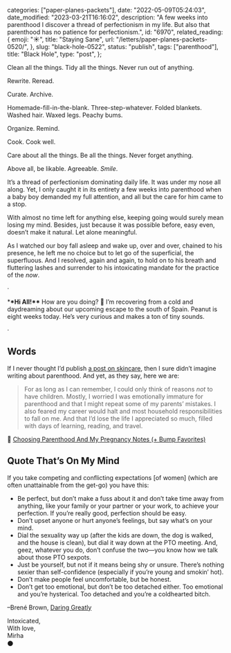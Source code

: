 
  categories: ["paper-planes-packets"],
  date: "2022-05-09T05:24:03",
  date_modified: "2023-03-21T16:16:02",
  description:
    "A few weeks into parenthood I discover a thread of perfectionism in my life. But also that parenthood has no patience for perfectionism.",
  id: "6970",
  related_reading: {
    emoji: "☀️",
    title: "Staying Sane",
    url: "/letters/paper-planes-packets-0520/",
  },
  slug: "black-hole-0522",
  status: "publish",
  tags: ["parenthood"],
  title: "Black Hole",
  type: "post",
};


Clean all the things. Tidy all the things. Never run out of anything.

Rewrite. Reread.

Curate. Archive.

Homemade-fill-in-the-blank. Three-step-whatever. Folded blankets. Washed hair. Waxed legs. Peachy bums.

Organize. Remind.

Cook. Cook well.

Care about all the things. Be all the things. Never forget anything.

Above all, be likable. Agreeable. *Smile*.

It’s a thread of perfectionism dominating daily life. It was under my nose all along. Yet, I only caught it in its entirety a few weeks into parenthood when a baby boy demanded my full attention, and all but the care for him came to a stop.

With almost no time left for anything else, keeping going would surely mean losing my mind. Besides, just because it was possible before, easy even, doesn’t make it natural. Let alone meaningful.

As I watched our boy fall asleep and wake up, over and over, chained to his presence, he left me no choice but to let go of the superficial, the superfluous. And I resolved, again and again, to hold on to his breath and fluttering lashes and surrender to his intoxicating mandate for the practice of the _now_.

·

\***\*Hi All!\*\*** How are you doing? 🤧 I’m recovering from a cold and daydreaming about our upcoming escape to the south of Spain. Peanut is eight weeks today. He’s very curious and makes a ton of tiny sounds.

·

## Words

If I never thought I’d publish [a post on skincare](/posts/korean-skin-care-routine/), then I sure didn’t imagine writing about parenthood. And yet, as they say, here we are:

> For as long as I can remember, I could only think of reasons _not_ to have children. Mostly, I worried I was emotionally immature for parenthood and that I might repeat some of my parents’ mistakes. I also feared my career would halt and most household responsibilities to fall on me. And that I’d lose the life I appreciated so much, filled with days of learning, reading, and travel.

🥑 [Choosing Parenthood And My Pregnancy Notes (+ Bump Favorites)](/posts/choosing-parenthood-and-my-pregnancy-notes/)

## Quote That’s On My Mind

If you take competing and conflicting expectations \[of women] (which are often unattainable from the get-go) you have this:

- Be perfect, but don’t make a fuss about it and don’t take time away from anything, like your family or your partner or your work, to achieve your perfection. If you’re really good, perfection should be easy.
- Don’t upset anyone or hurt anyone’s feelings, but say what’s on your mind.
- Dial the sexuality way up (after the kids are down, the dog is walked, and the house is clean), but dial it way down at the PTO meeting. And, geez, whatever you do, don’t confuse the two—you know how we talk about those PTO sexpots.
- Just be yourself, but not if it means being shy or unsure. There’s nothing sexier than self-confidence (especially if you’re young and smokin’ hot).
- Don’t make people feel uncomfortable, but be honest.
- Don’t get too emotional, but don’t be too detached either. Too emotional and you’re hysterical. Too detached and you’re a coldhearted bitch.

–Brené Brown, [Daring Greatly](https://www.amazon.com/Daring-Greatly-Courage-Vulnerable-Transforms-ebook/dp/B00APRW2WC/)

Intoxicated,\
With love,\
Mirha\
⚫️
